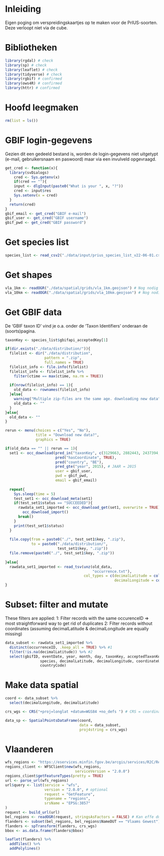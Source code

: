 # Inleiding

Eigen poging om verspreidingskaartjes op te maken voor de PrIUS-soorten. Deze verloopt niet via de cube.

# Bibliotheken

```r
library(rgdal) # check
library(sp) # check
library(leaflet) # check
library(tidyverse) # check
library(rgbif) # confirmed
library(ows4R) # confirmed
library(httr) # confirmed
```

# Hoofd leegmaken

```r
rm(list = ls())
```

# GBIF login-gegevens

Gezien dit een gedeeld bestand is, worden de login-gegevens niet uitgetypt (e-mail, gebruikersnaam en paswoord) maar via een invulveld opgevraagd.

```r
get_cred <- function(x){
  library(svDialogs)
    cred <- Sys.getenv(x)
    if(cred == ""){
    input <- dlgInput(paste0("What is your ", x, "?"))
    cred <- input$res
    Sys.setenv(x = cred)
  }
  return(cred)
}
gbif_email <- get_cred("GBIF e-mail")
gbif_user <- get_cred("GBIF username")
gbif_pwd <- get_cred("GBIF password")
```

# Get species list

```r
species_list <- read_csv2("./data/input/prius_species_list_v22-06-01.csv")
```

# Get shapes

```r
vla_1km <- readOGR("./data/spatial/grids/vla_1km.geojson") # Nog nodig ?
vla_10km <- readOGR("./data/spatial/grids/vla_10km.geojson") # Nog nodig ?
```

# Get GBIF data

De 'GBIF taxon ID' vind je o.a. onder de 'Taxon Identifiers' onderaan de (soorts)pagina.

```r
taxonKey <- species_list$gbifapi_acceptedKey[1]

if(dir.exists("./data/distribution/")){
  filelist <- dir("./data/distribution", 
                  pattern = ".zip", 
                  full.names = TRUE)
  filelist_info <- file.info(filelist)
  filelist_info <- filelist_info %>% 
    filter(ctime == max(ctime, na.rm = TRUE)) 
  
  if(nrow(filelist_info) == 1){
    old_data <- rownames(filelist_info)
  }else{
    warning("Multiple zip-files are the same age. downloading new data")
    old_data <- ""
  }
}else{
  old_data <- ""
}
```

```r
rerun <- menu(choices = c("Yes", "No"), 
              title = "Download new data?",
              graphics = TRUE)

if(old_data == "" || rerun == 1){
  set1 <- occ_download(pred_in("taxonKey", c(3129663, 2882443, 2437394, 2482499, 2765940)), 
                       pred("hasCoordinate", TRUE), 
                       pred("country", "BE"), 
                       pred_gte("year", 2015), # JAAR = 2015
                       user = gbif_user, 
                       pwd = gbif_pwd, 
                       email = gbif_email)
  
  repeat{
    Sys.sleep(time = 5)
    test_set1 <- occ_download_meta(set1)
    if(test_set1$status == "SUCCEEDED"){
      rawdata_set1_imported <- occ_download_get(set1, overwrite = TRUE) %>% 
        occ_download_import()
      break()
    }
    print(test_set1$status)
  }
  
  file.copy(from = paste0("./", test_set1$key, ".zip"), 
            to = paste0("./data/distribution/",
                        test_set1$key, ".zip"))
  file.remove(paste0("./", test_set1$key, ".zip"))
  
}else{
  rawdata_set1_imported <- read_tsv(unz(old_data,
                                        "occurrence.txt"), 
                                    col_types = c(decimalLatitude = col_number(),
                                                  decimalLongitude = col_number()))
}
```

# Subset: filter and mutate

These filters are applied:
1: Filter records with the same occurenceID => most straightforward way to get rid of duplicates
2: Filter records without coordinates (assuming decimalLatitude & decimalLongitude are equally missing)

```r
data_subset <- rawdata_set1_imported %>% 
  distinct(occurrenceID, .keep_all = TRUE) %>% #1
  filter(!is.na(decimalLatitude)) %>% #2 
  select(gbifID, eventDate, year, month, day, taxonKey, acceptedTaxonKey, 
                species, decimalLatitude, decimalLongitude, coordinateUncertaintyInMeters,
                countryCode)
```

# Make data spatial

```r
coord <- data_subset %>% 
  select(decimalLongitude, decimalLatitude)

crs_wgs <- CRS("+proj=longlat +datum=WGS84 +no_defs ") # CRS = coordinate reference system

data_sp <- SpatialPointsDataFrame(coord,
                                  data = data_subset,
                                  proj4string = crs_wgs)
```

# Vlaanderen

```r
wfs_regions <- "https://eservices.minfin.fgov.be/arcgis/services/R2C/Regions/MapServer/WFSServer"
regions_client <- WFSClient$new(wfs_regions, 
                                serviceVersion = "2.0.0")
regions_client$getFeatureTypes(pretty = TRUE)
url <- parse_url(wfs_regions)
url$query <- list(service = "wfs",
                  version = "2.0.0", # optional
                  request = "GetFeature",
                  typename = "regions",
                  srsName = "EPSG:3857"
)
request <- build_url(url)
bel_regions <- readOGR(request, stringsAsFactors = FALSE) # Kan effe duren...
flanders <- subset(bel_regions, bel_regions$NameDUT == "Vlaams Gewest")
flanders <- spTransform(flanders, crs_wgs)
bbox <- as.data.frame(flanders@bbox)
```

```r
leaflet(flanders) %>% 
  addTiles() %>% 
  addPolylines() 
```